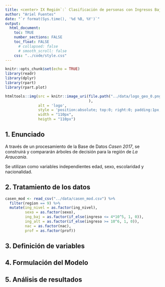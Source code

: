 ```yaml
---
title: <center> IX Región`:` Clasificación de personas con Ingresos Bajos y Altos </center>
author: "Ariel Fuentes"
date: "`r format(Sys.time(), '%d %B, %Y')`"
output: 
  html_document:
    toc: TRUE
    number_sections: FALSE
    toc_float: FALSE 
      # collapsed: false
      # smooth_scroll: false
    css: "../code/style.css"
---
```


```r
knitr::opts_chunk$set(echo = TRUE)
library(readr)
library(dplyr)
library(rpart)
library(rpart.plot)
```

```r
htmltools::img(src = knitr::image_uri(file.path("../data/logo_geo_0.png")
                                      ),
               alt = 'logo',
               style = 'position:absolute; top:0; right:0; padding:1px;',
               width = "110px",
               heigth = "110px")
```

## 1. Enunciado

A través de un procesamiento de la Base de Datos *Casen 2017*, se construirá y compararán árboles de decisión para la región de *La Araucanía*.

Se utilizan como variables independientes edad, sexo, escolaridad y nacionalidad.

## 2. Tratamiento de los datos

````r
casen_mod <- read_csv("../data/casen_mod.csv") %>%
  filter(region == 9) %>%
  mutate(ing_nivel = as.factor(ing_nivel),
         sexo = as.factor(sexo),
         ing_baj = as.factor(if_else(ingreso <= 4*10^5, 1, 0)),
         ing_alt = as.factor(if_else(ingreso >= 10^6, 1, 0)),
         nac = as.factor(nac),
         prof = as.factor(prof))

````


## 3. Definición de variables




## 4. Formulación del Modelo




## 5. Análisis de resultados